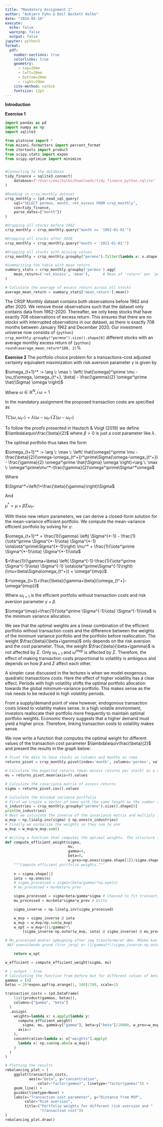 ```yaml
---
title: "Mandatory Assignment 2"
author: "Asbjørn Fyhn & Emil Beckett Kolko"
date: "2024-05-10"
execute: 
  echo: false
  warning: false
  output: false
jupyter: python3
format:
  pdf: 
    number-sections: true
    colorlinks: true
    geometry:
      - top=20mm
      - left=20mm
      - bottom=20mm
      - right=20mm
    cite-method: natbib
    fontsize: 12pt
---
```

**Introduction**

**Exercise 1**
```python
import pandas as pd
import numpy as np
import sqlite3

from plotnine import *
from mizani.formatters import percent_format
from itertools import product
from scipy.stats import expon
from scipy.optimize import minimize


#Connecting to the database
tidy_finance = sqlite3.connect(
    database=f"/Users/emilkolko/Downloads/tidy_finance_python.sqlite"
)

#Reading in crsp_monthly dataset
crsp_monthly = (pd.read_sql_query(
    sql="SELECT permno, month, ret_excess FROM crsp_monthly",
    con=tidy_finance,
    parse_dates={"month"})
)

#Dropping all stocks before 1962
crsp_monthly = crsp_monthly.query("month >= '1962-01-01'")

#Dropping all stocks after 2020
crsp_monthly = crsp_monthly.query("month < '2021-01-01'")

#Dropping all stocks with missing values
crsp_monthly = crsp_monthly.groupby("permno").filter(lambda x: x.shape[0] == 708)

#Summarizing the table with mean return
summary_stats = crsp_monthly.groupby('permno').agg(
    mean_return=('ret_excess', 'mean'),      # Mean of 'return' per 'permno'
)

# Calculate the average of excess return across all stocks
average_mean_return = summary_stats['mean_return'].mean()
```
The CRSP Monthly dataset contains both observations before 1962 and after 2020. We remove those observations such that the dataset only contains data from 1962-2020. Thereafter, we only keep stocks that have exactly 708 observations of excess return. This ensures that there are no stocks with interrupted observations in our dataset, as there is exactly 708 months between January 1962 and December 2020. Our investment universe now consists of `{python} crsp_monthly.groupby("permno").size().shape[0]` different stocks with an average monthly excess return of `{python} round(average_mean_return*100, 2)`%

**Exercise 2**
The portfolio choice problem for a transactions-cost adjusted certainty equivalent maximization with risk aversion parameter $\gamma$ is given by

$\omega_{t+1}^* := \arg \: \max \: \left( \hat{\omega}^\prime \mu - \nu_t(\omega, \omega_{t^+}, \beta) - \frac{\gamma}{2} \omega^\prime \hat{\Sigma} \omega \right)$

Where ${\omega \in \mathbb{R}^N, \, \iota^\prime \omega = 1}$

In the mandatory assignment the proposed transaction costs are specified as 

$TC(\omega,\omega_{t^+})=\lambda(\omega-\omega_{t^+})^\prime\Sigma(\omega-\omega_{t^+})$ 

To follow the proofs presented in Hautsch & Voigt (2019) we define $\lambda\equiv\frac{\beta}{2}$ where $\beta>0$ is just a cost parameter like $\lambda$.

The optimal portfolio thus takes the form

$\omega_{t+1}^* := \arg \: \max \: \left( \hat{\omega}^\prime \mu - \frac{\beta}{2}(\omega-\omega_{t^+})^\prime\Sigma(\omega-\omega_{t^+}) - \frac{\gamma}{2} \omega^\prime \hat{\Sigma} \omega \right)=\arg \: \max \: \omega^\prime\mu^*-\frac{\gamma}{2}\omega^\prime\Sigma^*\omega$

Where

$\Sigma^*=\left(1+\frac{\beta}{\gamma}\right)\Sigma$

And

$\mu^*=\mu+\beta\Sigma\omega_{t^+}$

With these new return parameters, we can derive a closed-form solution for the mean-variance efficient portfolio. We compute the mean-variance efficient portfolio by solving for $\gamma$:

$\omega_{t+1}^* = \frac{1}{\gamma} \left( \Sigma^{*-1} - \frac{1}{\iota^\prime \Sigma^{*-1}\iota} \Sigma^{*-1} \iota\iota^\prime\Sigma^{*-1}\right) \mu^* + \frac{1}{\iota^\prime \Sigma^{*-1}\iota} \Sigma^{*-1}\iota$

$=\frac{1}{\gamma+\beta} \left( \Sigma^{-1}-\frac{1}{\iota^\prime \Sigma^{-1}\iota} \Sigma^{-1} \iota\iota^\prime\Sigma^{-1}\right)(\mu+\beta\Sigma\omega_{t^+}) + \omega^{mvp}$

$=\omega_{t+1}+\frac{\beta}{\gamma+\beta}(\omega_{t^+}-\omega^{mvp})$

Where $\omega_{t+1}$ is the efficient portfolio without transaction costs and risk aversion parameter $\gamma+\beta$.

$\omega^{mvp}=\frac{1}{\iota^\prime \Sigma^{-1}\iota} \Sigma^{-1}\iota$ is the minimum variance allocation.

We see that the optimal weights are a linear combination of the efficient portfolio without transaction costs and the difference between the weights of the minimum variance portfolio and the portfolio before reallocation. The weight $\frac{\beta}{\beta+\gamma}$ only depends on the risk aversion and the cost parameter. Thus, the weight $\frac{\beta}{\beta+\gamma}$ is not affected by $\Sigma$. Only $\omega_{t+1}$ and $\omega^{mvp}$ is affected by $\Sigma$. Therefore, the effect of making transaction costs proportional to volatility is ambigous and depends on how $\beta$ and $\Sigma$ affect each other.

A simpler case discussed in the lectures is when we model exogenous quadratic transactions costs. Here the effect of higher volatility has a clear effect. Periods with high volatility shifts the optimal portfolio allocation towards the global minimum-variance portfolio. This makes sense as the risk needs to be reduced in high volatility periods.

From a supply/demand point of view however, endogonous transaction costs linked to volatility makes sense. In a high volatile environment, investors reallocate their portfolio more frequently to maintain optimal portfolio weights. Economic theory suggests that a higher demand must yield a higher price. Therefore, linking transaction costs to volatility makes sense.

We now write a function that computes the optimal weight for different values of the transaction cost parameter $\lambda\equiv\frac{\beta}{2}$ and present the results in the graph below:
```python
# Pivot the data to have stocks as columns and months as rows
returns_pivot = crsp_monthly.pivot(index='month', columns='permno', values='ret_excess')

# Calculate the expected returns (mean excess returns per stock) as a vector
mu = returns_pivot.mean(axis=0).values

# Calculate the covariance matrix of excess returns
sigma = returns_pivot.cov().values

# Calculate the minimum variance portfolio
# First we create a vector of ones with the same length as the number of stocks
n_industries = crsp_monthly.groupby("permno").size().shape[0]
print(n_industries)
# Next we calculate the inverse of the covariance matrix and multiply it with the vector of ones
w_mvp = np.linalg.inv(sigma) @ np.ones(n_industries)
# Finally we normalize the weights so they sum to one
w_mvp = w_mvp/w_mvp.sum()

# Writing a function that computes the optimal weights. The structure is inspired by the "Constrained optimization and backtesting" exercise
def compute_efficient_weight(sigma, 
                             mu, 
                             gamma=4, 
                             beta=0,
                             w_prev=np.ones(sigma.shape[1])/sigma.shape[1]):
    """Compute efficient portfolio weights."""
    
    n = sigma.shape[1]
    iota = np.ones(n)
    # sigma_processed = sigma+(beta/gamma)*np.eye(n) 
    # mu_processed = mu+beta*w_prev

    sigma_processed = sigma+beta/gamma*sigma # Chanced to fit transaction costs proportional to volatility
    mu_processed = mu+beta*sigma*w_prev # Ditto

    sigma_inverse = np.linalg.inv(sigma_processed)

    w_mvp = sigma_inverse @ iota
    w_mvp = w_mvp/np.sum(w_mvp)
    w_opt = w_mvp+((1/gamma)*\
        (sigma_inverse-np.outer(w_mvp, iota) @ sigma_inverse) @ mu_processed)

# Mu_processed ændrer opbygning efter jeg transformerer den. Måske kan Asbjørn hjælpe med det?    
 #Af ovenstående grund (tror jerg) er (1/gamma)*\(sigma_inverse-np.outer(w_mvp, iota) @ sigma_inverse) @ mu_processed enormt småt, så w_opt og w_mvp bliver essentielt det samme. Derfor bliver linjen lineær (når vi ændrer mu og sigma processed)

    return w_opt

w_efficient = compute_efficient_weight(sigma, mu)
```

```python
# | output : true
# Calculating the function from before but for different values of beta
gammas = [4]
betas = 20*expon.ppf(np.arange(1, 100)/100, scale=1)

transaction_costs = (pd.DataFrame(
    list(product(gammas, betas)), 
    columns=["gamma", "beta"]
  )
  .assign(
    weights=lambda x: x.apply(lambda y:
      compute_efficient_weight(
        sigma, mu, gamma=y["gamma"], beta=y["beta"]/10000, w_prev=w_mvp), 
      axis=1
    ),
    concentration=lambda x: x["weights"].apply(
      lambda x: np.sum(np.abs(x-w_mvp))
    )
  )
)

# Plotting the results
rebalancing_plot = (
    ggplot(transaction_costs, 
           aes(x="beta", y="concentration",
               color="factor(gamma)", linetype="factor(gamma)")) +
    geom_line() +
    guides(linetype=None) +
    labs(x="Transaction cost parameter", y="Distance from MVP",
         color="Risk aversion",
         title=("Portfolio weights for different risk aversion and "
                "transaction cost"))
)
rebalancing_plot.draw()
```